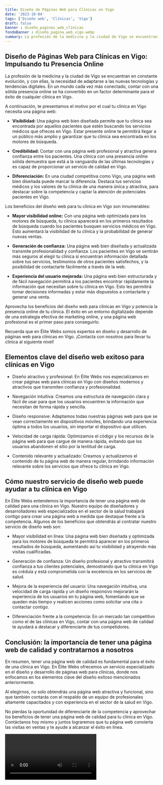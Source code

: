 ```yaml
---
title: Diseño de Páginas Web para Clínicas en Vigo
date: '2023-10-04'
tags: ['Diseño web', 'Clínicas', 'Vigo']
draft: false
banner : diseño_paginas_web_clínicas
fondoBanner : diseño_pagina_web_vigo.webp
summary: La profesión de la medicina y la ciudad de Vigo se encuentran en constante evolución, y con ellas, la necesidad de adaptarse a las nuevas tecnologías y tendencias digitales. En un mundo cada vez más conectado, contar con una sólida presencia online se ha convertido en un factor determinante para el éxito de cualquier clínica en Vigo.
---
```


## Diseño de Páginas Web para Clínicas en Vigo: Impulsando tu Presencia Online

La profesión de la medicina y la ciudad de Vigo se encuentran en constante evolución, y con ellas, la necesidad de adaptarse a las nuevas tecnologías y tendencias digitales. En un mundo cada vez más conectado, contar con una sólida presencia online se ha convertido en un factor determinante para el éxito de cualquier clínica en Vigo.

A continuación, te presentamos el motivo por el cual tu clínica en Vigo necesita una página web:

- **Visibilidad:** Una página web bien diseñada permite que tu clínica sea encontrada por aquellos pacientes que estén buscando los servicios médicos que ofreces en Vigo. Estar presente online te permitirá llegar a un público más amplio y garantizar que tu clínica sea encontrada en los motores de búsqueda.

- **Credibilidad:** Contar con una página web profesional y atractiva genera confianza entre los pacientes. Una clínica con una presencia online sólida demuestra que está a la vanguardia de las últimas tecnologías y es capaz de proporcionar un servicio de calidad en Vigo.

- **Diferenciación:** En una ciudad competitiva como Vigo, una página web bien diseñada puede marcar la diferencia. Destaca tus servicios médicos y los valores de tu clínica de una manera única y atractiva, para destacar sobre la competencia y captar la atención de potenciales pacientes en Vigo.

Los beneficios del diseño web para tu clínica en Vigo son innumerables:

- **Mayor visibilidad online:** Con una página web optimizada para los motores de búsqueda, tu clínica aparecerá en los primeros resultados de búsqueda cuando los pacientes busquen servicios médicos en Vigo. Esto aumentará la visibilidad de tu clínica y la probabilidad de generar nuevas ventas.

- **Generación de confianza:** Una página web bien diseñada y actualizada transmite profesionalidad y confianza. Los pacientes en Vigo se sentirán más seguros al elegir tu clínica si encuentran información detallada sobre tus servicios, testimonios de otros pacientes satisfechos, y la posibilidad de contactarte fácilmente a través de la web.

- **Experiencia del usuario mejorada:** Una página web bien estructurada y de fácil navegación permitirá a los pacientes encontrar rápidamente la información que necesitan sobre tu clínica en Vigo. Esto les permitirá tomar decisiones informadas y estar más dispuestos a contactarte y generar una venta.

Aprovecha los beneficios del diseño web para clínicas en Vigo y potencia la presencia online de tu clínica. El éxito en un entorno digitalizado depende de una estrategia efectiva de marketing online, y una página web profesional es el primer paso para conseguirlo.

Recuerda que en Élite Webs somos expertos en diseño y desarrollo de páginas web para clínicas en Vigo. ¡Contacta con nosotros para llevar tu clínica al siguiente nivel!

<GifSeo />

<Cta />

## **Elementos clave del diseño web exitoso para clínicas en Vigo**

- Diseño atractivo y profesional: En Élite Webs nos especializamos en crear páginas web para clínicas en Vigo con diseños modernos y atractivos que transmiten confianza y profesionalidad.

- Navegación intuitiva: Creamos una estructura de navegación clara y fácil de usar para que los usuarios encuentren la información que necesitan de forma rápida y sencilla.

- Diseño responsive: Adaptamos todas nuestras páginas web para que se vean correctamente en dispositivos móviles, brindando una experiencia óptima a todos los usuarios, sin importar el dispositivo que utilicen.

- Velocidad de carga rápida: Optimizamos el código y los recursos de la página web para que cargue de manera rápida, evitando que los usuarios abandonen el sitio por la lentitud de carga.

- Contenido relevante y actualizado: Creamos y actualizamos el contenido de tu página web de manera regular, brindando información relevante sobre los servicios que ofrece tu clínica en Vigo.

## **Cómo nuestro servicio de diseño web puede ayudar a tu clínica en Vigo**

En Élite Webs entendemos la importancia de tener una página web de calidad para una clínica en Vigo. Nuestro equipo de diseñadores y desarrolladores web especializados en el sector de la salud trabajará contigo para crear una página web a medida que destaque frente a la competencia. Algunos de los beneficios que obtendrás al contratar nuestro servicio de diseño web son:

- Mayor visibilidad en línea: Una página web bien diseñada y optimizada para los motores de búsqueda te permitirá aparecer en los primeros resultados de búsqueda, aumentando así tu visibilidad y atrayendo más visitas cualificadas.

- Generación de confianza: Un diseño profesional y atractivo transmitirá confianza a tus clientes potenciales, demostrando que tu clínica en Vigo es crédula y está comprometida con la excelencia en los servicios de salud.

- Mejora de la experiencia del usuario: Una navegación intuitiva, una velocidad de carga rápida y un diseño responsivo mejorarán la experiencia de los usuarios en tu página web, fomentando que se queden más tiempo y realicen acciones como solicitar una cita o contactar contigo.

- Diferenciación frente a la competencia: En un mercado tan competitivo como el de las clínicas en Vigo, contar con una página web de calidad te ayudará a destacar y diferenciarte de tus competidores.

## **Conclusión: la importancia de tener una página web de calidad y contratarnos a nosotros**

En resumen, tener una página web de calidad es fundamental para el éxito de una clínica en Vigo. En Élite Webs ofrecemos un servicio especializado en el diseño y desarrollo de páginas web para clínicas, donde nos enfocamos en los elementos clave del diseño exitoso mencionados anteriormente.

Al elegirnos, no solo obtendrás una página web atractiva y funcional, sino que también contarás con el respaldo de un equipo de profesionales altamente capacitados y con experiencia en el sector de la salud en Vigo.

No pierdas la oportunidad de diferenciarte de la competencia y aprovechar los beneficios de tener una página web de calidad para tu clínica en Vigo. Contáctanos hoy mismo y juntos lograremos que tu página web convierta las visitas en ventas y te ayude a alcanzar el éxito en línea.

<Video />

<CtaBot job='Clínicas' city='Vigo'/>

<Gmaps query='Vigo+españa+maps' />